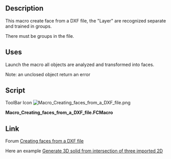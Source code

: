 <languages/>
<translate>
<!--T:1-->
{{Macro
|Name=Macro Creating faces from a DXF file
|Icon=Macro_Creating_faces_from_a_DXF_file.png
|Description=This macro create face from a DXF file, the "Layer" are recognized separate and trained in groups.
|Author=shoogen
|Version=01.00
|Date=2014-10-29
|FCVersion=All
|Download=[https://www.freecadweb.org/wiki/images/0/03/Macro_Creating_faces_from_a_DXF_file.png ToolBar Icon]
}}

==Description== <!--T:2-->
This macro create face from a DXF file, the "Layer" are recognized separate and trained in groups.

<!--T:9-->
There must be groups in the file.

==Uses== <!--T:3-->
Launch the macro all objects are analyzed and transformed into faces.

<!--T:4-->
Note: an unclosed object return an error

==Script== <!--T:5-->
</translate>

ToolBar Icon [[Image:Macro_Creating_faces_from_a_DXF_file.png]]

'''Macro_Creating_faces_from_a_DXF_file.FCMacro'''

{{MacroCode|code=
import FreeCAD,Part,OpenSCAD2Dgeom
doc = App.ActiveDocument
for group in doc.findObjects('App::DocumentObjectGroup'):
    try:
        edges=sum((obj.Shape.Edges for obj in group.Group \
                if hasattr(obj,'Shape')),[])
        face = OpenSCAD2Dgeom.edgestofaces(edges)
        faceobj = doc.addObject('Part::Feature','face_%s' % group.Name)
        faceobj.Label = 'face_%s' % group.Label
        faceobj.Shape = face
    except Part.OCCError: # Exception: # 
        FreeCAD.Console.PrintError('Error in Group %s (%s)' % (group.Name,group.Label)+"\n")
}}
<translate>

==Link== <!--T:6-->
Forum [http://forum.freecadweb.org/viewtopic.php?f=3&t=8144 Creating faces from a DXF file]

<!--T:7-->
Here an example [http://forum.freecadweb.org/viewtopic.php?f=3&t=8280&p=67863#p67840 Generate 3D solid from intersection of three imported 2D]
</translate>
{{clear}}